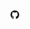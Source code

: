 <NavLink href='https://github.com/TheOmer77/docs-thing'>
  <svg
    width='1em'
    height='1em'
    viewBox='0 0 98 96'
    xmlns='http://www.w3.org/2000/svg'
    fill='currentColor'
  >
    <path
      fillRule='evenodd'
      clipRule='evenodd'
      d='M48.854 0C21.839 0 0 22 0 49.217c0 21.756 13.993 40.172 33.405 46.69 2.427.49 3.316-1.059 3.316-2.362 0-1.141-.08-5.052-.08-9.127-13.59 2.934-16.42-5.867-16.42-5.867-2.184-5.704-5.42-7.17-5.42-7.17-4.448-3.015.324-3.015.324-3.015 4.934.326 7.523 5.052 7.523 5.052 4.367 7.496 11.404 5.378 14.235 4.074.404-3.178 1.699-5.378 3.074-6.6-10.839-1.141-22.243-5.378-22.243-24.283 0-5.378 1.94-9.778 5.014-13.2-.485-1.222-2.184-6.275.486-13.038 0 0 4.125-1.304 13.426 5.052a46.97 46.97 0 0 1 12.214-1.63c4.125 0 8.33.571 12.213 1.63 9.302-6.356 13.427-5.052 13.427-5.052 2.67 6.763.97 11.816.485 13.038 3.155 3.422 5.015 7.822 5.015 13.2 0 18.905-11.404 23.06-22.324 24.283 1.78 1.548 3.316 4.481 3.316 9.126 0 6.6-.08 11.897-.08 13.526 0 1.304.89 2.853 3.316 2.364 19.412-6.52 33.405-24.935 33.405-46.691C97.707 22 75.788 0 48.854 0z'
    />
  </svg>
</NavLink>
